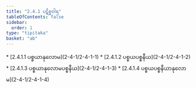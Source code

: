 ```yaml
---
title: "2.4.1 ပဋိစ္စဝါရ"
tableOfContents: false
sidebar:
  order: 1
type: "tipitaka"
basket: "ab"
---
```



<DynamicBreadcrumb />



<TableOfContents>
* [2.4.1.1 ပစ္စယာနုလောမ](2-4-1/2-4-1-1)
* [2.4.1.2 ပစ္စယပစ္စနီယ](2-4-1/2-4-1-2)
* [2.4.1.3 ပစ္စယာနုလောမပစ္စနီယ](2-4-1/2-4-1-3)
* [2.4.1.4 ပစ္စယပစ္စနီယာနုလောမ](2-4-1/2-4-1-4)
</TableOfContents>